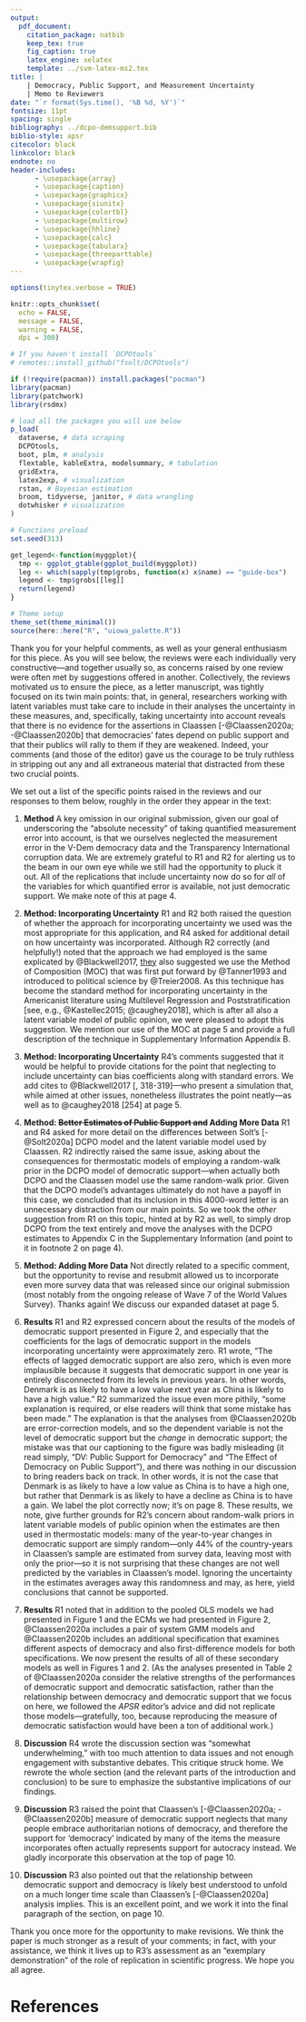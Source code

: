 ```yaml
---
output: 
  pdf_document:
    citation_package: natbib
    keep_tex: true
    fig_caption: true
    latex_engine: xelatex
    template: ../svm-latex-ms2.tex
title: |
    | Democracy, Public Support, and Measurement Uncertainty
    | Memo to Reviewers
date: "`r format(Sys.time(), '%B %d, %Y')`"
fontsize: 11pt
spacing: single
bibliography: ../dcpo-demsupport.bib
biblio-style: apsr
citecolor: black
linkcolor: black
endnote: no
header-includes:
      - \usepackage{array}
      - \usepackage{caption}
      - \usepackage{graphicx}
      - \usepackage{siunitx}
      - \usepackage{colortbl}
      - \usepackage{multirow}
      - \usepackage{hhline}
      - \usepackage{calc}
      - \usepackage{tabularx}
      - \usepackage{threeparttable}
      - \usepackage{wrapfig}
---
```


```r
options(tinytex.verbose = TRUE)

knitr::opts_chunk$set(
  echo = FALSE,
  message = FALSE,
  warning = FALSE,
  dpi = 300)

# If you haven't install `DCPOtools`
# remotes::install_github("fsolt/DCPOtools")

if (!require(pacman)) install.packages("pacman")
library(pacman)
library(patchwork)
library(rsdmx)

# load all the packages you will use below 
p_load(
  dataverse, # data scraping
  DCPOtools,
  boot, plm, # analysis
  flextable, kableExtra, modelsummary, # tabulation
  gridExtra,
  latex2exp, # visualization
  rstan, # Bayesian estimation
  broom, tidyverse, janitor, # data wrangling
  dotwhisker # visualization
) 

# Functions preload
set.seed(313)

get_legend<-function(myggplot){
  tmp <- ggplot_gtable(ggplot_build(myggplot))
  leg <- which(sapply(tmp$grobs, function(x) x$name) == "guide-box")
  legend <- tmp$grobs[[leg]]
  return(legend)
}

# Theme setup
theme_set(theme_minimal())
source(here::here("R", "uiowa_palette.R"))
```


Thank you for your helpful comments, as well as your general enthusiasm for this piece.
As you will see below, the reviews were each individually very constructive---and together usually so, as concerns raised by one review were often met by suggestions offered in another.
Collectively, the reviews motivated us to ensure the piece, as a letter manuscript, was tightly focused on its twin main points: that, in general, researchers working with latent variables must take care to include in their analyses the uncertainty in these measures, and, specifically, taking uncertainty into account reveals that there is no evidence for the assertions in Claassen [-@Claassen2020a; -@Claassen2020b] that democracies' fates depend on public support and that their publics will rally to them if they are weakened.
Indeed, your comments (and those of the editor) gave us the courage to be truly ruthless in stripping out any and all extraneous material that distracted from these two crucial points.


We set out a list of the specific points raised in the reviews and our responses to them below, roughly in the order they appear in the text:

1. **Method** A key omission in our original submission, given our goal of underscoring the "absolute necessity" of taking quantified measurement error into account, is that we ourselves neglected the measurement error in the V-Dem democracy data and the Transparency International corruption data.
We are extremely grateful to R1 and R2 for alerting us to the beam in our own eye while we still had the opportunity to pluck it out.
All of the replications that include uncertainty now do so for _all_ of the variables for which quantified error is available, not just democratic support.
We make note of this at page 4.

1. **Method: Incorporating Uncertainty** R1 and R2 both raised the question of whether the approach for incorporating uncertainty we used was the most appropriate for this application, and R4 asked for additional detail on how uncertainty was incorporated.
Although R2 correctly (and helpfully!) noted that the approach we had employed is the same explicated by @Blackwell2017, [they](https://public.oed.com/blog/a-brief-history-of-singular-they/) also suggested we use the Method of Composition (MOC) that was first put forward by @Tanner1993 and introduced to political science by @Treier2008.
As this technique has become the standard method for incorporating uncertainty in the Americanist literature using Multilevel Regression and Poststratification [see, e.g., @Kastellec2015; @caughey2018], which is after all also a latent variable model of public opinion, we were pleased to adopt this suggestion.
We mention our use of the MOC at page 5 and provide a full description of the technique in Supplementary Information Appendix B.

1. **Method: Incorporating Uncertainty** R4's comments suggested that it would be helpful to provide citations for the point that neglecting to include uncertainty can bias coefficients along with standard errors.
We add cites to @Blackwell2017 [, 318-319]---who present a simulation that, while aimed at other issues, nonetheless illustrates the point neatly---as well as to @caughey2018 [254] at page 5.

1. **Method: ~~Better Estimates of Public Support and~~ Adding More Data** R1 and R4 asked for more detail on the differences between Solt's [-@Solt2020a] DCPO model and the latent variable model used by Claassen.
R2 indirectly raised the same issue, asking about the consequences for thermostatic models of employing a random-walk prior in the DCPO model of democratic support---when actually both DCPO and the Claassen model use the same random-walk prior.
Given that the DCPO model's advantages ultimately do not have a payoff in this case, we concluded that its inclusion in this 4000-word letter is an unnecessary distraction from our main points.
So we took the _other_ suggestion from R1 on this topic, hinted at by R2 as well, to simply drop DCPO from the text entirely and move the analyses with the DCPO estimates to Appendix C in the Supplementary Information (and point to it in footnote 2 on page 4).

1. **Method: Adding More Data** Not directly related to a specific comment, but the opportunity to revise and resubmit allowed us to incorporate even more survey data that was released since our original submission (most notably from the ongoing release of Wave 7 of the World Values Survey).  Thanks again!   We discuss our expanded dataset at page 5.

1. **Results** R1 and R2 expressed concern about the results of the models of democratic support presented in Figure 2, and especially that the coefficients for the lags of democratic support in the models incorporating uncertainty were approximately zero.
R1 wrote, "The effects of lagged democratic support are also zero, which is even more implausible because it suggests that democratic support in one year is entirely disconnected from its levels in previous years. In other words, Denmark is as likely to have a low value next year as China is likely to have a high value."
R2 summarized the issue even more pithily, "some explanation is required, or else readers will think that some mistake has been made."
The explanation is that the analyses from @Claassen2020b are error-correction models, and so the dependent variable is not the level of democratic support but the _change_ in democratic support; the mistake was that our captioning to the figure was badly misleading (it read simply, "DV: Public Support for Democracy" and "The Effect of Democracy on Public Support"), and there was nothing in our discussion to bring readers back on track.
In other words, it is not the case that Denmark is as likely to have a low value as China is to have a high one, but rather that Denmark is as likely to have a decline as China is to have a gain.
We label the plot correctly now; it's on page 8.
These results, we note, give further grounds for R2's concern about random-walk priors in latent variable models of public opinion when the estimates are then used in  thermostatic models: many of the year-to-year changes in democratic support are simply random---only 44% of the country-years in Claassen's sample are estimated from survey data, leaving most with only the prior---so it is not surprising that these changes are not well predicted by the variables in Claassen's model.
Ignoring the uncertainty in the estimates averages away this randomness and may, as here, yield conclusions that cannot be supported.

1. **Results** R1 noted that in addition to the pooled OLS models we had presented in Figure 1 and the ECMs we had presented in Figure 2, @Claassen2020a includes a pair of system GMM models and @Claassen2020b includes an additional specification that examines different aspects of democracy and also first-difference models for both specifications.
We now present the results of all of these secondary models as well in Figures 1 and 2. (As the analyses presented in Table 2 of @Claassen2020a consider the relative strengths of the performances of democratic support and democratic satisfaction, rather than the relationship between democracy and democratic support that we focus on here, we followed the _APSR_ editor's advice and did not replicate those models---gratefully, too, because  reproducing the measure of democratic satisfaction would have been a ton of additional work.)

1. **Discussion** R4 wrote the discussion section was "somewhat underwhelming," with too much attention to data issues and not enough engagement with substantive debates.
This critique struck home.
We rewrote the whole section (and the relevant parts of the introduction and conclusion) to be sure to emphasize the substantive implications of our findings.

1. **Discussion** R3 raised the point that Claassen's [-@Claassen2020a; -@Claassen2020b] measure of democratic support neglects that many people embrace authoritarian notions of democracy, and therefore the support for 'democracy' indicated by many of the items the measure incorporates often actually represents support for autocracy instead.
We gladly incorporate this observation at the top of page 10.

1. **Discussion** R3 also pointed out that the relationship between democratic support and democracy is likely best understood to unfold on a much longer time scale than Claassen's [-@Claassen2020a] analysis implies.
This is an excellent point, and we work it into the final paragraph of the section, on page 10.

Thank you once more for the opportunity to make revisions.
We think the paper is much stronger as a result of your comments; in fact, with your assistance, we think it lives up to R3's assessment as an "exemplary demonstration" of the role of replication in scientific progress.
We hope you all agree.

# References

<div id="refs"></div>
